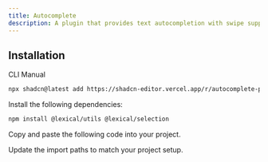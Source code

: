 ```yaml
---
title: Autocomplete
description: A plugin that provides text autocompletion with swipe support and shared context.
---
```


<ComponentPreview
  name="autocomplete-plugin-demo"
  className="[&_.preview>[data-orientation=vertical]]:sm:max-w-[70%]"
  description="A plugin that provides text autocompletion with swipe support and shared context."
/>

## Installation

<Tabs defaultValue="cli">

<TabsList>
  <TabsTrigger value="cli">CLI</TabsTrigger>
  <TabsTrigger value="manual">Manual</TabsTrigger>
</TabsList>

<TabsContent value="cli">

```bash
npx shadcn@latest add https://shadcn-editor.vercel.app/r/autocomplete-plugin.json
```

</TabsContent>

<TabsContent value="manual">

<Steps>

<Step>Install the following dependencies:</Step>

```bash
npm install @lexical/utils @lexical/selection
```

<Step>Copy and paste the following code into your project.</Step>

<ComponentSource name="autocomplete-plugin" />

<Step>Update the import paths to match your project setup.</Step>

</Steps>

</TabsContent>

</Tabs>
